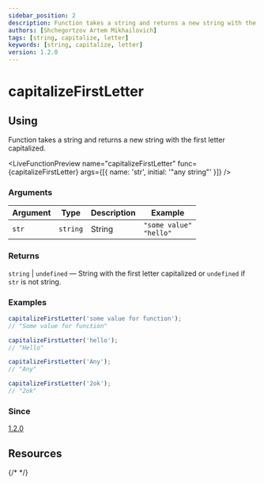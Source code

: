 ```yaml
---
sidebar_position: 2
description: Function takes a string and returns a new string with the first letter capitalized.
authors: [Shchegortzov Artem Mikhailovich]
tags: [string, capitalize, letter]
keywords: [string, capitalize, letter]
version: 1.2.0
---
```



# capitalizeFirstLetter

## Using

Function takes a string and returns a new string with the first letter capitalized.

<LiveFunctionPreview
  name="capitalizeFirstLetter"
  func={capitalizeFirstLetter}
  args={[{ name: 'str', initial: '"any string"' }]}
/>

### Arguments

| Argument | Type     | Description | Example                         |
| -------- | -------- | ----------- | ------------------------------- |
| `str`    | `string` | String      | `"some value"` <br /> `"hello"` |

### Returns

`string` | `undefined` — String with the first letter capitalized or `undefined` if `str` is not string.

### Examples

```js
capitalizeFirstLetter('some value for function');
// "Some value for function"

capitalizeFirstLetter('hello');
// "Hello"

capitalizeFirstLetter('Any');
// "Any"

capitalizeFirstLetter('2ok');
// "2ok"
```

### Since

[1.2.0](https://www.npmjs.com/package/shegit/v/1.2.0)

## Resources

<div style={{ display: 'flex', gap: 20 }}>
  <GitHubResourceButton link="https://github.com/or-temka/shegit/tree/v1.2.0/src/functions/string/capitalizeFirstLetter" />
  {/* <CodeSandboxResourceButton link="https://codesandbox.io/p/sandbox/rgbarraytoobj-rppnwn" /> */}
</div>
